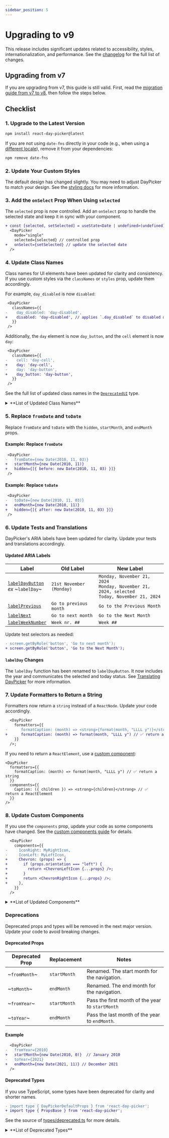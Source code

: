 ```yaml
---
sidebar_position: 5
---
```


# Upgrading to v9

This release includes significant updates related to accessibility, styles, internationalization, and performance. See the [changelog](./changelog.mdx) for the full list of changes.

## Upgrading from v7

If you are upgrading from v7, this guide is still valid. First, read the [migration guide from v7 to v8](../versioned_docs/version-8.10.1/upgrading.mdx), then follow the steps below.

## Checklist

### 1. Upgrade to the Latest Version

```bash npm2yarn
npm install react-day-picker@latest
```

If you are not using `date-fns` directly in your code (e.g., when using a [different locale](./docs/localization.mdx)), remove it from your dependencies:

```bash npm2yarn
npm remove date-fns
```

### 2. Update Your Custom Styles

The default design has changed slightly. You may need to adjust DayPicker to match your design. See the [styling docs](./docs/styling.mdx) for more information.

### 3. Add the `onSelect` Prop When Using `selected`

The `selected` prop is now controlled. Add an `onSelect` prop to handle the selected state and keep it in sync with your component.

```diff
+ const [selected, setSelected] = useState<Date | undefined>(undefined);
  <DayPicker
    mode="single"
    selected={selected} // controlled prop
+   onSelect={setSelected} // update the selected date
  />
```

### 4. Update Class Names

Class names for UI elements have been updated for clarity and consistency. If you use custom styles via the `classNames` or `styles` prop, update them accordingly.

For example, `day_disabled` is now `disabled`:

```diff
 <DayPicker
   classNames={{
-    day_disabled: 'day-disabled',
+    disabled: 'day-disabled', // applies `.day_disabled` to disabled days
   }}
 />
```

Additionally, the `day` element is now `day_button`, and the `cell` element is now `day`:

```diff
 <DayPicker
   classNames={{
-    cell: 'day-cell',
+    day: 'day-cell',
-    day: 'day-button',
+    day_button: 'day-button',
   }}
 />
```

See the full list of updated class names in the [`DeprecatedUI`](./api/type-aliases/DeprecatedUI.md) type.

<details>
  <summary>**List of Updated Class Names**</summary>

| Old Name              | New Name                                                   |
| --------------------- | ---------------------------------------------------------- |
| `button`              | `button_previous`, `button_next`                           |
| `button_reset`        | `button_previous`, `button_next`                           |
| `caption`             | `month_caption`                                            |
| `caption_between`     | Removed                                                    |
| `caption_dropdowns`   | `dropdowns`                                                |
| `caption_end`         | Removed                                                    |
| `caption_start`       | Removed                                                    |
| `cell`                | `day` – ⚠️ The previous `day` element is now `day_button`. |
| `day_disabled`        | `disabled`                                                 |
| `day_hidden`          | `hidden`                                                   |
| `day_outside`         | `outside`                                                  |
| `day_range_end`       | `range_end`                                                |
| `day_range_middle`    | `range_middle`                                             |
| `day_range_start`     | `range_start`                                              |
| `day_selected`        | `selected`                                                 |
| `day_today`           | `today`                                                    |
| `dropdown_icon`       | `chevron`                                                  |
| `dropdown_month`      | `months_dropdown`                                          |
| `dropdown_year`       | `years_dropdown`                                           |
| `head`                | Removed                                                    |
| `head_cell`           | `weekday`                                                  |
| `head_row`            | `weekdays`                                                 |
| `multiple_months`     | Removed. Use `data-multiple-months` data attribute.        |
| `nav_button`          | `button_previous`, `button_next`                           |
| `nav_button_next`     | `button_next`                                              |
| `nav_button_previous` | `button_previous`                                          |
| `nav_icon`            | `chevron`, `button_next`, `button_previous`                |
| `row`                 | `week`                                                     |
| `table`               | `month_grid`                                               |
| `tbody`               | `weeks`                                                    |
| `tfoot`               | `footer`                                                   |
| `vhidden`             | Removed                                                    |
| `weeknumber`          | `week_number`                                              |
| `with_weeknumber`     | Removed. Use `data-week-numbers` data attribute.           |

</details>

### 5. Replace `fromDate` and `toDate`

Replace `fromDate` and `toDate` with the `hidden`, `startMonth`, and `endMonth` props.

#### Example: Replace `fromDate`

```diff
 <DayPicker
-   fromDate={new Date(2010, 11, 03)}
+   startMonth={new Date(2010, 11)}
+   hidden={[{ before: new Date(2010, 11, 03) }]}
 />
```

#### Example: Replace `toDate`

```diff
 <DayPicker
-   toDate={new Date(2010, 11, 03)}
+   endMonth={new Date(2010, 11)}
+   hidden={[{ after: new Date(2010, 11, 03) }]}
 />
```

### 6. Update Tests and Translations

DayPicker's ARIA labels have been updated for clarity. Update your tests and translations accordingly.

#### Updated ARIA Labels

| Label                                                                    | Old Label                | New Label                                                                                                  |
| ------------------------------------------------------------------------ | ------------------------ | ---------------------------------------------------------------------------------------------------------- |
| [`labelDayButton`](./api/functions/labelDayButton)<br/>_ex_ ~`labelDay`~ | `21st November (Monday)` | `Monday, November 21, 2024`<br/>`Monday, November 21, 2024, selected`<br/>`Today, November 21, 2024` |
| [`labelPrevious`](./api/functions/labelPrevious)                         | `Go to previous month`   | `Go to the Previous Month`                                                                                 |
| [`labelNext`](./api/functions/labelNext)                                 | `Go to next month`       | `Go to the Next Month`                                                                                     |
| [`labelWeekNumber`](./api/functions/labelWeekNumber.md)                  | `Week nr. ##`            | `Week ##`                                                                                                  |

Update test selectors as needed:

```diff
- screen.getByRole('button', 'Go to next month');
+ screen.getByRole('button', 'Go to the Next Month');
```

#### `labelDay` Changes

The `labelDay` function has been renamed to `labelDayButton`. It now includes the year and communicates the selected and today status. See [Translating DayPicker](./docs/translation.mdx) for more information.

### 7. Update Formatters to Return a String

Formatters now return a `string` instead of a `ReactNode`. Update your code accordingly.

```diff
  <DayPicker
    formatters={{
-      formatCaption: (month) => <strong>{format(month, "LLLL y")}</strong> // ❌ returned an element
+      formatCaption: (month) => format(month, "LLLL y") // ✅ return a string
    }}
  />;
```

If you need to return a `ReactElement`, use a [custom component](./guides/custom-components.mdx):

```tsx
<DayPicker
  formatters={{
    formatCaption: (month) => format(month, "LLLL y") // ✅ return a string
  }}
  components={{
    Caption: ({ children }) => <strong>{children}</strong> // ✅ return a ReactElement
  }}
/>
```

### 8. Update Custom Components

If you use the `components` prop, update your code as some components have changed. See the [custom components guide](./guides/custom-components.mdx) for details.

```diff
  <DayPicker
    components={{
-     IconRight: MyRightIcon,
-     IconLeft: MyLeftIcon,
+     Chevron: (props) => {
+       if (props.orientation === "left") {
+         return <ChevronLeftIcon {...props} />;
+       }
+       return <ChevronRightIcon {...props} />;
+     },
    }}
  />
```

<details>
  <summary>**List of Updated Components**</summary>

| Component      | Changes                                                                     |
| -------------- | --------------------------------------------------------------------------- |
| `Caption`      | Renamed to [`MonthCaption`](./api/functions/MonthCaption.md).               |
| `Day`          | Now renders a [`DayButton`](./api/functions/DayButton.md).                  |
| `DayContent`   | Removed. Use [`formatDay`](./api/functions/formatDay.md) to change content. |
| `Head`         | Removed.                                                                    |
| `HeadRow`      | Renamed to [`Weekdays`](./api/functions/Weekdays.md).                       |
| `IconDropdown` | Removed. The icon is rendered by [`Chevron`](./api/functions/Chevron.md).   |
| `IconLeft`     | Removed. The icon is rendered by [`Chevron`](./api/functions/Chevron.md).   |
| `IconRight`    | Removed. The icon is rendered by [`Chevron`](./api/functions/Chevron.md).   |
| `Row`          | Renamed to [`Week`](./api/functions/Week.md).                               |

</details>

### Deprecations

Deprecated props and types will be removed in the next major version. Update your code to avoid breaking changes.

#### Deprecated Props

| Deprecated Prop | Replacement  | Notes                                            |
| --------------- | ------------ | ------------------------------------------------ |
| ~`fromMonth`~   | `startMonth` | Renamed. The start month for the navigation.     |
| ~`toMonth`~     | `endMonth`   | Renamed. The end month for the navigation.       |
| ~`fromYear`~    | `startMonth` | Pass the first month of the year to `startMonth` |
| ~`toYear`~      | `endMonth`   | Pass the last month of the year to `endMonth`.   |

#### Example

```diff
  <DayPicker
-   fromYear={2010}
+   startMonth={new Date(2010, 0)}  // January 2010
-   toYear={2021}
+   endMonth={new Date(2021, 11)} // December 2021
  />
```

#### Deprecated Types

If you use TypeScript, some types have been deprecated for clarity and shorter names.

```diff
- import type { DayPickerDefaultProps } from 'react-day-picker';
+ import type { PropsBase } from 'react-day-picker';
```

See the source of [types/deprecated.ts](https://github.com/gpbl/react-day-picker/blob/next/src/types/deprecated.ts) for more details.

<details>
  <summary>**List of Deprecated Types**</summary>

| Deprecated Type                | Deprecation Reason                                                                                            |
| ------------------------------ | ------------------------------------------------------------------------------------------------------------- |
| ~`Caption`~                    | Renamed to [`MonthCaption`](./api/functions/MonthCaption.md).                                                 |
| ~`HeadRow`~                    | Removed.                                                                                                      |
| ~`Row`~                        | Renamed to [`Week`](./api/functions/Week.md).                                                                 |
| ~`DayPickerSingleProps`~       | Renamed to [`PropsSingle`](./api/interfaces/PropsSingle.md).                                                  |
| ~`DayPickerMultipleProps`~     | Renamed to [`PropsMulti`](./api/interfaces/PropsMulti.md).                                                    |
| ~`DayPickerRangeProps`~        | Renamed to [`PropsRange`](./api/interfaces/PropsRange.md).                                                    |
| ~`DayPickerDefaultProps`~      | Renamed to [`PropsBase`](./api/interfaces/PropsBase.md).                                                      |
| ~`DaySelectionMode`~           | Renamed to [`Mode`](./api/type-aliases/Mode.md).                                                              |
| ~`Modifier`~                   | Will be removed. Use `string` instead.                                                                        |
| ~`InternaModifier`~            | Split into [`DayFlag`](./api/enumerations/DayFlag) and [`SelectionState`](./api/enumerations/SelectionState). |
| ~`SelectSingleEventHandler`~   | Will be removed. Use [`PropsSingle["onSelect]`](./api/interfaces/PropsSingle.md) instead.                     |
| ~`SelectMultipleEventHandler`~ | Will be removed. Use [`PropsMulti["onSelect]`](./api/interfaces/PropsMulti.md) instead.                       |
| ~`SelectRangeEventHandler`~    | Will be removed. Use [`PropsRange["onSelect]`](./api/interfaces/PropsRange.md) instead.                       |
| ~`DayPickerProviderProps`~     | Not used anymore.                                                                                             |
| ~`useNavigation`~              | Included in [`useDayPicker`](./api/functions/useDayPicker.md).                                                |
| ~`useDayRender`~               | Removed. Customize day rendering with the `htmlAttributes` prop in a custom `Day` component.                  |
| ~`ContextProvidersProps`~      | Not used anymore.                                                                                             |
| ~`DayLabel`~                   | Use `typeof labelDay` instead.                                                                                |
| ~`NavButtonLabel`~             | Use `typeof labelNext` or `typeof labelPrevious` instead.                                                     |
| ~`WeekdayLabel`~               | Use `typeof labelWeekday` instead.                                                                            |
| ~`WeekNumberLabel`~            | Use `typeof labelWeekNumber` instead.                                                                         |
| ~`DayClickEventHandler`~       | Use `DayMouseEventHandler` instead.                                                                           |
| ~`DayFocusEventHandler`~       | Will be removed. Use `DayEventHandler<React.FocusEvent \| React.KeyboardEvent>` instead.                      |
| ~`DayKeyboardEventHandler`~    | Will be removed. Use `DayEventHandler<React.KeyboardEvent>` instead.                                          |
| ~`DayMouseEventHandler`~       | Will be removed. Use `DayEventHandler<React.MouseEvent>` instead.                                             |
| ~`DayPointerEventHandler`~     | Will be removed. Use `DayEventHandler<React.PointerEvent>` instead.                                           |
| ~`DayTouchEventHandler`~       | Will be removed. Use `DayEventHandler<React.TouchEvent>` instead.                                             |

</details>
